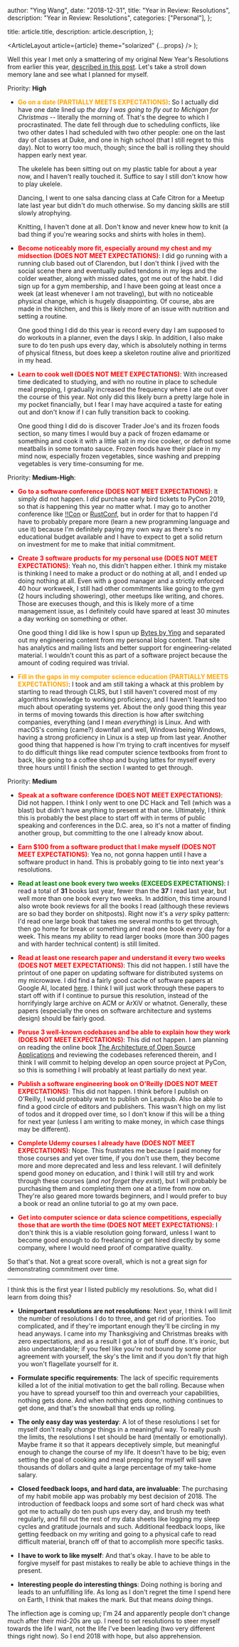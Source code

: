 
  author: "Ying Wang",
  date: "2018-12-31",
  title: "Year in Review: Resolutions",
  description: "Year in Review: Resolutions",
  categories: ["Personal"],
};

  title: article.title,
  description: article.description,
};

  <ArticleLayout article={article} theme="solarized" {...props} />
);

Well this year I met only a smattering of my original New Year's Resolutions
from earlier this year, [described in this
post](/posts/2018/01/01/new_years_resolutions/). Let's take a stroll down memory
lane and see what I planned for myself.

Priority: **High**

- **<span style="color:orange">Go on a date (PARTIALLY MEETS
  EXPECTATIONS)</span>**: So I actually did have one date lined up _the day I
  was going to fly out to Michigan for Christmas_ -- literally the morning of.
  That's the degree to which I procrastinated. The date fell through due to
  scheduling conflicts, like two other dates I had scheduled with two other
  people: one on the last day of classes at Duke, and one in high school (that
  I still regret to this day). Not to worry too much, though; since the ball
  is rolling they should happen early next year.

  The ukelele has been sitting out on my plastic table for about a year now,
  and I haven't really touched it. Suffice to say I still don't know how to
  play ukelele.

  Dancing, I went to one salsa dancing class at Cafe Citron for a Meetup late
  last year but didn't do much otherwise. So my dancing skills are still
  slowly atrophying.

  Knitting, I haven't done at all. Don't know and never knew how to knit (a
  bad thing if you're wearing socks and shirts with holes in them).

- **<span style="color:red">Become noticeably more fit, especially around my
  chest and my midsection (DOES NOT MEET EXPECTATIONS)</span>**: I did go
  running with a running club based out of Clarendon, but I don't think I
  jived with the social scene there and eventually pulled tendons in my legs
  and the colder weather, along with missed dates, got me out of the habit. I
  did sign up for a gym membership, and I have been going at least once a
  week (at least whenever I am not traveling), but with no noticeable physical
  change, which is hugely disappointing. Of course, abs are made in the
  kitchen, and this is likely more of an issue with nutrition and setting a
  routine.

  One good thing I did do this year is record every day I am supposed to do
  workouts in a planner, even the days I skip. In addition, I also make sure
  to do ten push ups every day, which is absolutely nothing in terms of
  physical fitness, but does keep a skeleton routine alive and prioritized in
  my head.

- **<span style="color:red">Learn to cook well (DOES NOT MEET
  EXPECTATIONS)</span>**: With increased time dedicated to studying, and with
  no routine in place to schedule meal prepping, I gradually increased the
  frequency where I ate out over the course of this year. Not only did this
  likely burn a pretty large hole in my pocket financially, but I fear I may
  have acquired a taste for eating out and don't know if I can fully
  transition back to cooking.

  One good thing I did do is discover Trader Joe's and its frozen foods
  section, so many times I would buy a pack of frozen edamame or something and
  cook it with a little salt in my rice cooker, or defrost some meatballs in
  some tomato sauce. Frozen foods have their place in my mind now, especially
  frozen vegetables, since washing and prepping vegetables is very
  time-consuming for me.

Priority: **Medium-High**:

- **<span style="color:red">Go to a software conference (DOES NOT MEET
  EXPECTATIONS)</span>**: It simply did not happen. I _did_ purchase early
  bird tickets to PyCon 2019, so that _is_ happening this year no matter what.
  I may go to another conference like [!!Con](http://bangbangcon.com/) or
  [RustConf](https://rustconf.com/), but in order for that to happen I'd have
  to probably prepare more (learn a new programming language and use it)
  because I'm definitely paying my own way as there's no educational budget
  available and I have to expect to get a solid return on investment for me to
  make that initial commitment.

- **<span style="color:red">Create 3 software products for my personal use
  (DOES NOT MEET EXPECTATIONS)</span>**: Yeah no, this didn't happen either. I
  think my mistake is thinking I need to make a product or do nothing at all,
  and I ended up doing nothing at all. Even with a good manager and a strictly
  enforced 40 hour workweek, I still had other commitments like going to the
  gym (2 hours including showering), other meetups like writing, and chores.
  Those are execuses though, and this is likely more of a time management
  issue, as I definitely could have spared at least 30 minutes a day working
  on something or other.

  One good thing I did like is how I spun up [Bytes by
  Ying](https://bytes.yingw787.com/) and separated out my engineering content
  from my personal blog content. That site has analytics and mailing lists and
  better support for engineering-related material. I wouldn't count this as
  part of a software project because the amount of coding required was
  trivial.

- **<span style="color:orange">Fill in the gaps in my computer science
  education (PARTIALLY MEETS EXPECTATIONS)</span>**: I took and am still
  taking a whack at this problem by starting to read through CLRS, but I still
  haven't covered most of my algorithms knowledge to working proficiency, and
  I haven't learned too much about operating systems yet. About the only good
  thing this year in terms of moving towards this direction is how after
  switching companies, everything (and I mean _everything_) is Linux. And with
  macOS's coming (came?) downfall and well, Windows being Windows, having a
  strong proficiency in Linux is a step up from last year. Another good thing
  that happened is how I'm trying to craft incentives for myself to do
  difficult things like read computer science textbooks from front to back,
  like going to a coffee shop and buying lattes for myself every three hours
  until I finish the section I wanted to get through.

Priority: **Medium**

- **<span style="color:red">Speak at a software conference (DOES NOT MEET
  EXPECTATIONS)</span>**: Did not happen. I think I only went to one DC Hack
  and Tell (which was a blast) but didn't have anything to present at that
  one. Ultimately, I think this is probably the best place to start off with
  in terms of public speaking and conferences in the D.C. area, so it's not a
  matter of finding another group, but committing to the one I already know
  about.

- **<span style="color:red">Earn $100 from a software product that I make
  myself (DOES NOT MEET EXPECTATIONS)</span>**: Yea no, not gonna happen until
  I have a software product in hand. This is probably going to tie into next
  year's resolutions.

- **<span style="color:green">Read at least one book every two weeks (EXCEEDS
  EXPECTATIONS)</span>**: I read a total of **31** books last year, fewer than
  the **37** I read last year, but well more than one book every two weeks. In
  addition, this time around I also wrote book reviews for all the books I
  read (although these reviews are so bad they border on shitposts). Right now
  it's a _very_ spiky pattern: I'd read one large book that takes me several
  months to get through, then go home for break or something and read one book
  every day for a week. This means my ability to read larger books (more than
  300 pages and with harder technical content) is still limited.

- **<span style="color:red">Read at least one research paper and understand it
  every two weeks (DOES NOT MEET EXPECTATIONS)</span>**: This did not happen.
  I still have the printout of one paper on updating software for distributed
  systems on my microwave. I did find a fairly good cache of software papers
  at Google AI, located [here](https://ai.google/research/pubs/). I think I
  will just work through these papers to start off with if I continue to
  pursue this resolution, instead of the horrifyingly large archive on ACM or
  ArXiV or whatnot. Generally, these papers (especially the ones on software
  architecture and systems design) should be fairly good.

- **<span style="color:red">Peruse 3 well-known codebases and be able to
  explain how they work (DOES NOT MEET EXPECTATIONS)</span>**: This did not
  happen. I am planning on reading the online book [The Architecture of Open
  Source Applications](http://aosabook.org/en/index.html) and reviewing the
  codebases referenced therein, and I think I will commit to helping develop
  an open source project at PyCon, so this is something I will probably at
  least partially do next year.

- **<span style="color:red">Publish a software engineering book on O'Reilly
  (DOES NOT MEET EXPECTATIONS)</span>**: This did not happen. I think before I
  publish on O'Reilly, I would probably want to publish on Leanpub. Also be
  able to find a good circle of editors and publishers. This wasn't high on my
  list of todos and it dropped over time, so I don't know if this will be a
  thing for next year (unless I am writing to make money, in which case things
  may be different).

- **<span style="color:red">Complete Udemy courses I already have (DOES NOT
  MEET EXPECTATIONS)</span>**: Nope. This frustrates me because I paid money
  for those courses and yet over time, if you don't use them, they become more
  and more deprecated and less and less relevant. I will definitely spend good
  money on education, and I think I will still try and work through these
  courses (and _not forget they exist_), but I will probably be purchasing
  them and completing them one at a time from now on. They're also geared more
  towards beginners, and I would prefer to buy a book or read an online
  tutorial to go at my own pace.

- **<span style="color:red">Get into computer science or data science
  competitions, especially those that are worth the time (DOES NOT MEET
  EXPECTATIONS)</span>**: I don't think this is a viable resolution going
  forward, unless I want to become good enough to do freelancing or get hired
  directly by some company, where I would need proof of comparative quality.

So that's that. Not a great score overall, which is not a great sign for
demonstrating commitment over time.

---

I think this is the first year I listed publicly my resolutions. So, what did I
learn from doing this?

- **Unimportant resolutions are not resolutions**: Next year, I think I will
  limit the number of resolutions I do to three, and get rid of priorities.
  Too complicated, and if they're important enough they'll be circling in my
  head anyways. I came into my Thanksgiving and Christmas breaks with zero
  expectations, and as a result I got a lot of stuff done. It's ironic, but
  also understandable; if you feel like you're not bound by some prior
  agreement with yourself, the sky's the limit and if you don't fly that high
  you won't flagellate yourself for it.

- **Formulate specific requirements**: The lack of specific requirements
  killed a lot of the initial motivation to get the ball rolling. Because when
  you have to spread yourself too thin and overreach your capabilities,
  nothing gets done. And when nothing gets done, nothing continues to get
  done, and that's the snowball that ends up rolling.

- **The only easy day was yesterday**: A lot of these resolutions I set for
  myself don't really _change_ things in a meaningful way. To really push the
  limits, the resolutions I set should be hard (mentally or emotionally).
  Maybe frame it so that it appears deceptively simple, but meaningful enough
  to change the course of my life. It doesn't have to be big; even setting the
  goal of cooking and meal prepping for myself will save thousands of dollars
  and quite a large percentage of my take-home salary.

- **Closed feedback loops, and hard data, are invaluable**: The purchasing of
  my habit mobile app was probably my best decision of 2018. The introduction
  of feedback loops and some sort of hard check was what got me to actually do
  ten push ups every day, and brush my teeth regularly, and fill out the rest
  of my data sheets like logging my sleep cycles and gratitude journals and
  such. Additional feedback loops, like getting feedback on my writing and
  going to a physical cafe to read difficult material, branch off of that to
  accomplish more specific tasks.

- **I have to work to like myself**: And that's okay. I have to be able to
  forgive myself for past mistakes to really be able to achieve things in the
  present.

- **Interesting people do interesting things**: Doing nothing is boring and
  leads to an unfulfilling life. As long as I don't regret the time I spend
  here on Earth, I think that makes the mark. But that means _doing_ things.

The inflection age is coming up; I'm 24 and apparently people don't change much
after their mid-20s are up. I need to set resolutions to steer myself towards
the life I want, not the life I've been leading (two very different things right
now). So I end 2018 with hope, but also apprehension.
